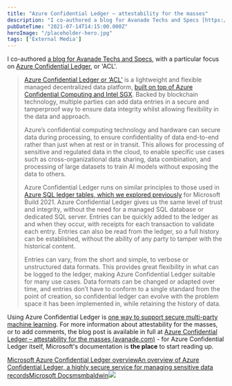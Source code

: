 ```yaml
---
title: "Azure Confidential Ledger – attestability for the masses"
description: "I co-authored a blog for Avanade Techs and Specs [https://www.avanade"
pubDateTime: "2021-07-14T14:15:00.000Z"
heroImage: "/placeholder-hero.jpg"
tags: ['External Media']
---
```


I co-authored [a blog for Avanade Techs and Specs](https://www.avanade.com/en/blogs/techs-and-specs/azure/confidential-ledger), with a particular focus on [Azure Confidential Ledger](https://docs.microsoft.com/en-us/azure/confidential-ledger/overview?WT.mc_id=AI-MVP-5004204), or 'ACL'.


> [Azure Confidential Ledger or ‘ACL’](https://docs.microsoft.com/en-us/azure/confidential-ledger/overview?WT.mc_id=AI-MVP-5004204) is a lightweight and flexible managed decentralized data platform, [built on top of Azure Confidential Computing and Intel SGX](https://docs.microsoft.com/en-us/azure/confidential-computing/overview?WT.mc_id=AI-MVP-5004204). Backed by blockchain technology, multiple parties can add data entries in a secure and tamperproof way to ensure data integrity whilst allowing flexibility in the data and approach.  
>   
> Azure’s confidential computing technology and hardware can secure data during processing, to ensure confidentiality of data end-to-end rather than just when at rest or in transit. This allows for processing of sensitive and regulated data in the cloud, to enable specific use cases such as cross-organizational data sharing, data combination, and processing of large datasets to train AI models without exposing the data to others.  
>   
> Azure Confidential Ledger runs on similar principles to those used in [Azure SQL ledger tables, which we explored previously](https://www.avanade.com/en/blogs/techs-and-specs/azure/blockchain-sql-server-ledger-tables) for Microsoft Build 2021. Azure Confidential Ledger gives us the same level of trust and integrity, without the need for a managed SQL database or dedicated SQL server. Entries can be quickly added to the ledger as and when they occur, with receipts for each transaction to validate each entry. Entries can also be read from the ledger, so a full history can be established, without the ability of any party to tamper with the historical content.  
>   
> Entries can vary, from the short and simple, to verbose or unstructured data formats. This provides great flexibility in what can be logged to the ledger, making Azure Confidential Ledger suitable for many use cases. Data formats can be changed or adapted over time, and entries don’t have to conform to a single standard from the point of creation, so confidential ledger can evolve with the problem space it has been implemented in, while retaining the history of data.

Using Azure Confidential Ledger is [one way to support secure multi-party machine learning](https://docs.microsoft.com/en-us/archive/msdn-magazine/2019/april/azure-confidential-computing-secure-multi-party-machine-learning-with-azure-confidential-computing?WT.mc_id=AI-MVP-5004204). For more information about attestability for the masses, or to add comments, the blog post is available in full at [Azure Confidential Ledger – attestability for the masses (avanade.com)](https://www.avanade.com/en/blogs/techs-and-specs/azure/confidential-ledger) - for Azure Confidential Ledger itself, Microsoft's documentation is **the place** to start reading up.

[Microsoft Azure Confidential Ledger overviewAn overview of Azure Confidential Ledger, a highly secure service for managing sensitive data recordsMicrosoft Docsmsmbaldwin![](https://docs.microsoft.com/en-us/media/logos/logo-ms-social.png)](https://docs.microsoft.com/en-us/azure/confidential-ledger/overview?WT.mc_id=AI-MVP-5004204)